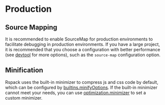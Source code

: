 # Production

## Source Mapping

It is recommended to enable SourceMap for production environments to facilitate debugging in production environments. If you have a large project, it is recommended that you choose a configuration with better performance (see [devtool](config/devtool) for more options), such as the `source-map` configuration option.

## Minification

Rspack uses the built-in minimizer to compress js and css code by default, which can be configured by [builtins.minifyOptions](config/builtins#builtinsminifyoptions). If the built-in minimizer cannot meet your needs, you can use [optimization.minimizer](config/optimization#optimizationminimizer) to set a custom minimizer.
